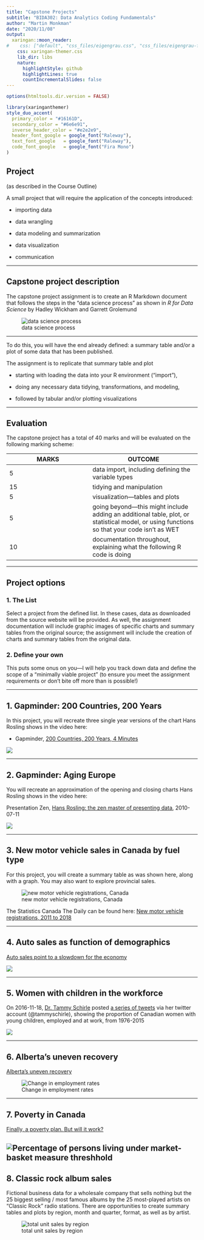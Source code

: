 ```yaml
---
title: "Capstone Projects"
subtitle: "BIDA302: Data Analytics Coding Fundamentals"
author: "Martin Monkman"
date: "2020/11/08"
output:
  xaringan::moon_reader:
#    css: ["default", "css_files/eigengrau.css", "css_files/eigengrau-fonts.css"]    
    css: xaringan-themer.css
    lib_dir: libs
    nature:
      highlightStyle: github
      highlightLines: true
      countIncrementalSlides: false
---
```



<!-- 
This file by Martin Monkman 
is licensed under a Creative Commons Attribution 4.0 International License
https://creativecommons.org/licenses/by/4.0/  
-->




```r
options(htmltools.dir.version = FALSE)
```

```r
library(xaringanthemer)
style_duo_accent(
  primary_color = "#16161D",
  secondary_color = "#6e6e91",
  inverse_header_color = "#e2e2e9",
  header_font_google = google_font("Raleway"),
  text_font_google   = google_font("Raleway"),
  code_font_google   = google_font("Fira Mono")
)
```

## Project

(as described in the Course Outline)

A small project that will require the application of the concepts introduced:

* importing data

* data wrangling

* data modeling and summarization

* data visualization

* communication

---

## Capstone project description

The capstone project assignment is to create an R Markdown document that follows the steps in the "data science process" as shown in _R for Data Science_ by Hadley Wickham and Garrett Grolemund

![data science process](data-science.png)

---

To do this, you will have the end already defined: a summary table and/or a plot of some data that has been published.

The assignment is to replicate that summary table and plot

* starting with loading the data into your R environment ("import"),

* doing any necessary data tidying, transformations, and modeling, 

* followed by tabular and/or plotting visualizations

---

## Evaluation

The capstone project has a total of 40 marks and will be evaluated on the following marking scheme:

| MARKS | OUTCOME |
|-------|---------|
| 5 | data import, including defining the variable types |
| 15 | tidying and manipulation |
| 5 | visualization—tables and plots |
| 5 | going beyond—this might include adding an additional table, plot, or statistical model, or using functions so that your code isn't as WET |
| 10 | documentation throughout, explaining what the following R code is doing |


---

## Project options

### 1. The List

Select a project from the defined list. In these cases, data as downloaded from the source website will be provided. As well, the assignment documentation will include graphic images of specific charts and summary tables from the original source; the assignment will include the creation of charts and summary tables from the original data.

### 2. Define your own

This puts some onus on you—I will help you track down data and define the scope of a "minimally viable project" (to ensure you meet the assignment requirements or don't bite off more than is possible!)
 
 
---

## 1. Gapminder: 200 Countries, 200 Years

In this project, you will recreate three single year versions of the chart Hans Rosling shows in the video here:

* Gapminder, [200 Countries, 200 Years, 4 Minutes](https://www.gapminder.org/videos/200-years-that-changed-the-world-bbc/)

![](../capstone_01_gapminder_Europe/)


---

## 2. Gapminder: Aging Europe

You will recreate an approximation of the opening and closing charts Hans Rosling shows in the video here:

Presentation Zen, [Hans Rosling: the zen master of presenting data](https://www.presentationzen.com/presentationzen/2010/07/hans-rosling-tips-on-presenting-data.html), 2010-07-11

![](../capstone_02_gapminder_Europe/Hans_Rosling_aging_europe_small.png)

---

## 3. New motor vehicle sales in Canada by fuel type

For this project, you will create a summary table as was shown here, along with a graph. You may also want to explore provincial sales.

![new motor vehicle registrations, Canada](../capstone_03_new_motor_vehicle/new_motor_vehicle_registrations.jpg)

The Statistics Canada The Daily can be found here: [New motor vehicle registrations, 2011 to 2018](https://www150.statcan.gc.ca/n1/daily-quotidien/191118/dq191118c-eng.htm)


---

## 4. Auto sales as function of demographics

[Auto sales point to a slowdown for the economy](https://www.macleans.ca/economy/economicanalysis/the-most-important-charts-to-watch-in-2019/)


![](../capstone_04_auto_sales/David-Doyle-car-sales.png)

---

## 5. Women with children in the workforce


On 2016-11-18, [Dr. Tammy Schirle](https://legacy.wlu.ca/homepage.php?grp_id=1805&f_id=31) posted [a series of tweets](https://twitter.com/tammyschirle/status/799616596750831616) via her twitter account (@tammyschirle), showing the proportion of Canadian women with young children, employed and at work, from 1976-2015


![](../capstone_05_lfs_women_children/schirle_lfs_women_age_of_child.png)

---

## 6. Alberta’s uneven recovery



[Alberta's uneven recovery](https://www.macleans.ca/economy/economicanalysis/the-most-important-charts-to-watch-in-2019/)



![Change in employment rates](../capstone_06_lfs_Alberta_recovery/Trevor-Tombe-Alberta-employment.png)

---


## 7. Poverty in Canada

[Finally, a poverty plan. But will it work?](https://www.macleans.ca/economy/economicanalysis/the-most-important-charts-to-watch-in-2019/)



![Percentage of persons living under market-basket measure threshhold](../capstone_07_mbm_poverty_plan\Lindsay-Tedds-poverty.png)
---

## 8. Classic rock album sales 

Fictional business data for a wholesale company that sells nothing but the 25 biggest selling / most famous albums by the 25 most-played artists on "Classic Rock" radio stations. There are opportunities to create summary tables and plots by region, month and quarter, format, as well as by artist.

![total unit sales by region](../capstone_08_CR25_orders/sales_region_small.png)


